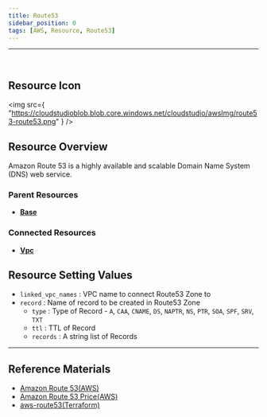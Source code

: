 ```yaml
---
title: Route53
sidebar_position: 0
tags: [AWS, Resource, Route53]
---
```


<hr />
<br />

## Resource Icon

<img
    src={
        "https://cloudstudioblob.blob.core.windows.net/cloudstudio/awsImg/route53-route53.png"
    }
/>

## Resource Overview

Amazon Route 53 is a highly available and scalable Domain Name System (DNS) web service.

### Parent Resources

-   [**Base**](https://docs.cstudio.app/en/docs/resource/aws/Base/)

### Connected Resources

-   [**Vpc**](https://docs.cstudio.app/en/docs/resource/aws/Vpc/Vpc)

## Resource Setting Values

-   `linked_vpc_names` : VPC name to connect Route53 Zone to
-   `record` : Name of record to be created in Route53 Zone
    -   `type` : Type of Record - `A`, `CAA`, `CNAME`, `DS`, `NAPTR`, `NS`, `PTR`, `SOA`, `SPF`, `SRV`, `TXT`
    -   `ttl` : TTL of Record
    -   `records` : A string list of Records

---

## Reference Materials

-   [Amazon Route 53(AWS)](https://docs.aws.amazon.com/ko_kr/Route53/latest/DeveloperGuide/Welcome.html)
-   [Amazon Route 53 Price(AWS)](https://aws.amazon.com/ko/route53/pricing/?nc2=type_a)
-   [aws-route53(Terraform)](https://registry.terraform.io/modules/terraform-aws-modules/route53/aws/latest)
